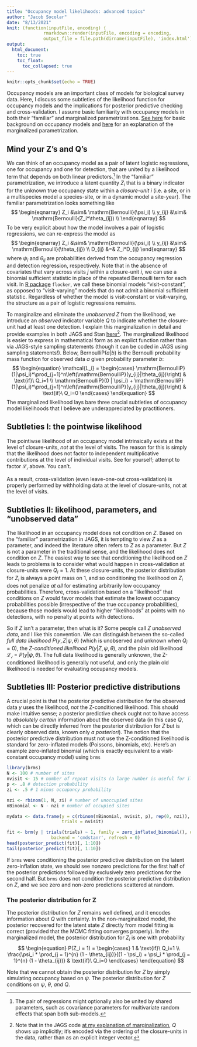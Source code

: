 ```yaml
---
title: "Occupancy model likelihoods: advanced topics"
author: "Jacob Socolar"
date: "8/13/2021"
knit: (function(inputFile, encoding) { 
              rmarkdown::render(inputFile, encoding = encoding, 
              output_file = file.path(dirname(inputFile), 'index.html')) })
output: 
  html_document:
    toc: true
    toc_float:
      toc_collapsed: true
---
```


```r
knitr::opts_chunk$set(echo = TRUE)
```

Occupancy models are an important class of models for biological survey data. Here, I discuss some subtleties of the likelihood function for occupancy models and the implications for posterior predictive checking and cross-validation. I assume basic familiarity with occupancy models in both their "familiar" and marginalized parametrizations. [See here](https://jsocolar.github.io/closureOccupancy) for basic background on occupancy models and [here](https://jsocolar.github.io/marginalizedOccupancy) for an explanation of the marginalized parametrization.

## Mind your Z's and Q's
We can think of an occupancy model as a pair of latent logistic regressions, one for occupancy and one for detection, that are united by a likelihood term that depends on both linear predictors.[^1] In the "familiar" parametrization, we introduce a latent quantity $Z_i$ that is a binary indicator for the unknown true occupancy state within a *closure-unit* $i$ (i.e. a site, or in a multispecies model a species-site, or in a dynamic model a site-year). The familiar parametrization looks something like
$$
\begin{eqnarray}
Z_i &\sim& \mathrm{Bernoulli}(\psi_i) \\
y_{ij} &\sim& \mathrm{Bernoulli}(Z_i*\theta_{ij}) \\
\end{eqnarray}
$$
To be very explicit about how the model involves a pair of logistic regressions, we can re-express the model as
$$
\begin{eqnarray}
Z_i &\sim& \mathrm{Bernoulli}(\psi_i) \\
y_{ij} &\sim& \mathrm{Bernoulli}(\theta_{ij}) \\
D_{ij} &=& Z_i*D_{ij}
\end{eqnarray}
$$
where $\psi_i$ and $\theta_{ij}$ are probabilities derived from the occupancy regression and detection regression, respectively. Note that in the absence of covariates that vary across visits $j$ within a closure-unit $i$, we can use a binomial sufficient statistic in place of the repeated Bernoulli term for each visit. In [R package](https://github.com/jsocolar/flocker) `flocker`, we call these binomial models "visit-constant", as opposed to "visit-varying" models that do not admit a binomial sufficient statistic. Regardless of whether the model is visit-constant or visit-varying, the structure as a pair of logistic regressions remains.

[^1]: The pair of regressions might optionally also be united by shared parameters, such as covariance parameters for multivariate random effects that span both sub-models.

To marginalize and eliminate the *unobserved* $Z$ from the likelihood, we introduce an *observed* indicator variable $Q$ to indicate whether the closure-unit had at least one detection. I explain this marginalization in detail and provide examples in both JAGS and Stan [here](https://jsocolar.github.io/marginalizedOccupancy)[^2]. The marginalized likelihood is easier to express in mathematical form as an explict function rather than via JAGS-style sampling statements (though it can be coded in JAGS using sampling statements!). Below, $\mathrm{BernoulliP}(a | b)$ is the Bernoulli probability mass function for observed data $a$ given probability parameter $b$:
$$
\begin{equation}
\mathcal{L_i} =
    \begin{cases}
      \mathrm{BernoulliP}(1|\psi_i)*\prod_{j=1}^n\left(\mathrm{BernoulliP}(y_{ij}|\theta_{ij})\right) & \text{if}\ Q_i=1 \\
      \mathrm{BernoulliP}(0 | \psi_i) + \mathrm{BernoulliP}(1|\psi_i)*\prod_{j=1}^n\left(\mathrm{BernoulliP}(y_{ij}|\theta_{ij})\right) & \text{if}\ Q_i=0
    \end{cases}
\end{equation}
$$
The marginalized likelihood lays bare three crucial subtleties of occupancy model likelihoods that I believe are underappreciated by practitioners.

[^2]: Note that in the JAGS code [at my explanation of marginalization](https://jsocolar.github.io/marginalizedOccupancy), $Q$ shows up implicitly; it's encoded via the ordering of the closure-units in the data, rather than as an explicit integer vector.

## Subtleties I: the pointwise likelihood
The pointiwse likelihood of an occupancy model intrinsically exists at the level of closure-units, *not* at the level of visits. The reason for this is simply that the likelihood does not factor to independent multiplicative contributions at the level of individual visits. See for yourself; attempt to factor $\mathcal{L_i}$ above.  You can't.

As a result, cross-validation (even leave-one-out cross-validation) is properly performed by withholding data at the level of closure-units, not at the level of visits. 

## Subtleties II: likelihood, parameters, and "unobserved data"
The likelihood in an occupancy model does not condition on $Z$. Based on the "familiar" parametrization in JAGS, it is tempting to view $Z$ as a parameter, and indeed the literature often refers to $Z$ as a parameter. But $Z$ is not a parameter in the traditional sense, and the likelihood does not condition on $Z$. The easiest way to see that conditioning the likelihood on $Z$ leads to problems is to consider what would happen in cross-validation at closure-units were $Q_i=1$. At these closure-units, the posterior distribution for $Z_i$ is always a point mass on 1, and so conditioning the likelihood on $Z_i$ does not penalize *at all* for estimating arbitrarily low occupancy probabilities. Therefore, cross-validation based on a "likelihood" that conditions on $Z$ would favor models that estimate the lowest occupancy probabilities possible (irrespective of the true occupancy probabilities), because those models would lead to higher "likelihoods" at points with no detections, with no penalty at points with detections.

So if $Z$ isn't a parameter, then what is it? Some people call $Z$ *unobserved data*, and I like this convention. We can distinguish between the so-called *full data likelihood* $P(y, Z | \psi, \theta)$ (which is unobserved and unknown when $Q_i=0$), the *Z-conditioned likelihood* $P(y|Z,\psi,\theta)$, and the plain old likelihood $\mathcal{L_i} = P(y | \psi, \theta)$. The full data likelihood is generally unknown, the Z-conditioned likelihood is generally not useful, and only the plain old likelihood is needed for evaluating occupancy models.

## Subtleties III: Posterior predictive distributions
A crucial point is that the posterior predictive distribution for the observed data $y$ uses the likelihood, *not* the Z-conditioned likelihood. This should make intuitive sense; a posterior predictive check ought not to have access to *absolutely certain* information about the observed data (in this case $Q$, which can be directly inferred from the posterior distribution for $Z$ but is clearly observed data, known only *a posteriori*). The notion that the posterior predictive distribution must not use the Z-conditioned likelihood is standard for zero-inflated models (Poissons, binomials, etc).  Here's an example zero-inflated binomial (which is exactly equivalent to a visit-constant occupancy model) using `brms`
```r
library(brms)
N <- 100 # number of sites
nvisit <- 15 # number of repeat visits (a large number is useful for illustration)
p <- .8 # detection probability
zi <- .5 # 1 minus occupancy probability

nzi <- rbinom(1, N, zi) # number of unoccupied sites
nBinomial <- N - nzi # number of occupied sites

mydata <- data.frame(y = c(rbinom(nBinomial, nvisit, p), rep(0, nzi)),
                     trials = nvisit)

fit <- brm(y | trials(trials) ~ 1, family = zero_inflated_binomial(), data = mydata,
                 backend = 'cmdstanr', refresh = 0)
head(posterior_predict(fit)[, 1:10])
tail(posterior_predict(fit)[, 1:10])
```
If `brms` were conditioning the posterior predictive distribution on the latent zero-inflation state, we should see nonzero predictions for the first half of the posterior predictions followed by exclusively zero predictions for the second half. But `brms` does not condition the posterior predictive distribution on $Z$, and we see zero and non-zero predictions scattered at random.

### The posterior distribution for Z
The posterior distribution for $Z$ remains well defined, and it encodes information about $Q$ with certainty. In the non-marginalized model, the posterior recovered for the latent state $Z$ directly from model fitting is correct (provided that the MCMC fitting converges properly). In the marginalized model, the posterior distribution for $Z_i$ is one with probability 
$$
\begin{equation}
P(Z_i = 1) =
    \begin{cases}
      1 & \text{if}\ Q_i=1 \\
      \frac{\psi_i * \prod_{j = 1}^{n} (1 - \theta_{ij})}{(1 - \psi_i) + \psi_i * \prod_{j = 1}^{n} (1 - \theta_{ij})} & \text{if}\ Q_i=0
    \end{cases}
\end{equation}
$$

Note that we cannot obtain the posterior distribution for $Z$ by simply simulating occupancy based on $\psi$. The posterior distribution for $Z$ conditions on $\psi$, $\theta$, *and* $Q$.


